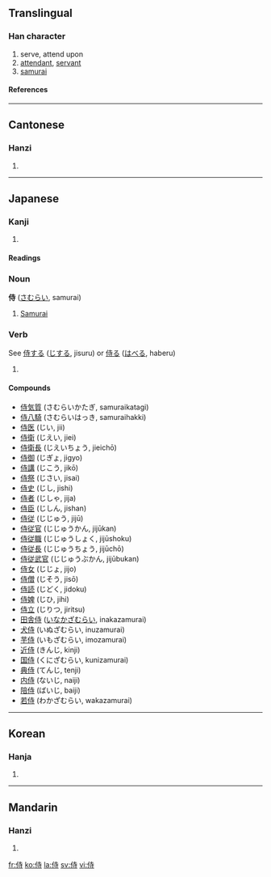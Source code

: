 ==Translingual==

===Han character===
{{Han char|rad=人|as=06|sn=8|four=2424<sub>1</sub>|canj=人土木戈 (OGDI)}}

# serve, attend upon
# [[attendant]], [[servant]]
# [[samurai]]

====References====
{{Han ref|kx=0101.260|dkj=00589|dj=0215.070|hdz=10143.170|uh=4F8D|ud=20365|bh=A8CD|bd=43213}}

----

==Cantonese==

===Hanzi===
{{yue-hanzi|jyut=|y=si6}}

# {{defn|Cantonese}}

----

==Japanese==

===Kanji===
{{ja-kanji|grade=c|rs=人06}}

# {{defn|Japanese}}

====Readings====
{{ja-readings|on=[[じ]] (ji)|kun=[[さむらい]] (samurai), [[はべる]] (haberu), [[さぶらう]] (saburau)}}

===Noun===
'''侍''' ([[さむらい]], samurai)

# [[Samurai]]

===Verb===
See [[侍する]] ([[じする]], jisuru) or [[侍る]] ([[はべる]], haberu)

# {{defn|Japanese}}

====Compounds====
*[[侍気質]] (さむらいかたぎ, samuraikatagi)
*[[侍八騎]] (さむらいはっき, samuraihakki)
*[[侍医]] (じい, jii)
*[[侍衛]] (じえい, jiei)
*[[侍衛長]] (じえいちょう, jieichō)
*[[侍御]] (じぎょ, jigyo)
*[[侍講]] (じこう, jikō)
*[[侍祭]] (じさい, jisai)
*[[侍史]] (じし, jishi)
*[[侍者]] (じしゃ, jija)
*[[侍臣]] (じしん, jishan)
*[[侍従]] (じじゅう, jijū)
*[[侍従官]] (じじゅうかん, jijūkan)
*[[侍従職]] (じじゅうしょく, jijūshoku)
*[[侍従長]] (じじゅうちょう, jijūchō)
*[[侍従武官]] (じじゅうぶかん, jijūbukan)
*[[侍女]] (じじょ, jijo)
*[[侍僧]] (じそう, jisō)
*[[侍読]] (じどく, jidoku)
*[[侍婢]] (じひ, jihi)
*[[侍立]] (じりつ, jiritsu)
*[[田舎侍]] ([[いなかざむらい]], inakazamurai)
*[[犬侍]] (いぬざむらい, inuzamurai)
*[[芋侍]] (いもざむらい, imozamurai)
*[[近侍]] (きんじ, kinji)
*[[国侍]] (くにざむらい, kunizamurai)
*[[典侍]] (てんじ, tenji)
*[[内侍]] (ないじ, naiji)
*[[陪侍]] (ばいじ, baiji)
*[[若侍]] (わかざむらい, wakazamurai)

----

==Korean==

===Hanja===
{{ko-hanja|hangeul=시|rv=si|mr=si}}

# {{defn|Korean}}

----

==Mandarin==

===Hanzi===
{{cmn-hanzi|pin=[[shì]] ([[shi4]])|wg=shih<sup>4</sup>}}

# {{defn|Mandarin}}

[[fr:侍]]
[[ko:侍]]
[[la:侍]]
[[sv:侍]]
[[vi:侍]]